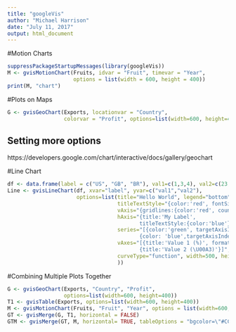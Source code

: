 ```yaml
---
title: "googleVis"
author: "Michael Harrison"
date: "July 11, 2017"
output: html_document
---
```


#Motion Charts

```r
suppressPackageStartupMessages(library(googleVis))
M <- gvisMotionChart(Fruits, idvar = "Fruit", timevar = "Year",
                     options = list(width = 600, height = 400))
print(M, "chart")
```

#Plots on Maps

```r
G <- gvisGeoChart(Exports, locationvar = "Country",
                  colorvar = "Profit", options=list(width=600, height=400))
```

## Setting more options
https://developers.google.com/chart/interactive/docs/gallery/geochart

#Line Chart
```r
df <- data.frame(label = c("US", "GB", "BR"), val1=c(1,3,4), val2=c(23,12,32))
Line <- gvisLineChart(df, xvar="label", yvar=c("val1","val2"),
                      options=list(title="Hello World", legend="bottom",
                                   titleTextStyle="{color:'red', fontSize:18}",
                                   vAxis="{gridlines:{color:'red', count:3}}",
                                   hAxis="{title:'My Label',
                                          titleTextStyle:{color:'blue'}}",
                                   series="[{color:'green', targetAxisIndex: 0}, 
                                          {color: 'blue',targetAxisIndex:1}]",
                                   vAxes="[{title:'Value 1 (%)', format:'##,######%'}, 
                                          {title:'Value 2 (\U00A3)'}]",
                                   curveType="function", width=500, height=300
                                   ))

```

#Combining Multiple Plots Together

```r
G <- gvisGeoChart(Exports, "Country", "Profit", 
                  options=list(width=600, height=400))
T1 <- gvisTable(Exports, options=list(width=600, height=400))
M <- gvisMotionChart(Fruits, "Fruit", "Year", options = list(width=600, height=400))
GT <- gvisMerge(G, T1, horizontal = FALSE)
GTM <- gvisMerge(GT, M, horizontal= TRUE, tableOptions = "bgcolor=\"#CCCCCC\"")
```


